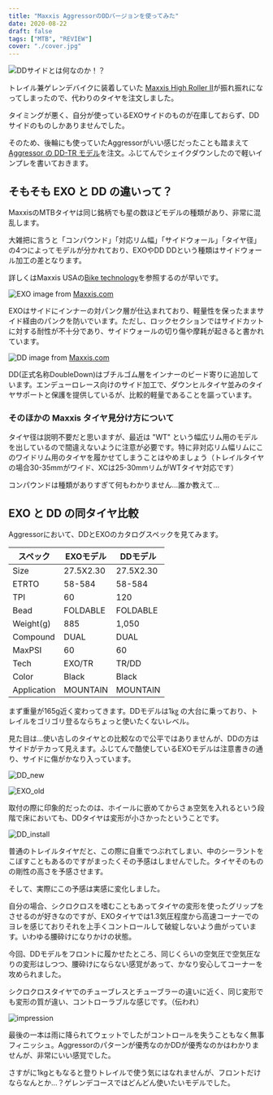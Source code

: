 ```yaml
---
title: "Maxxis AggressorのDDバージョンを使ってみた"
date: 2020-08-22
draft: false
tags: ["MTB", "REVIEW"]
cover: "./cover.jpg"
---
```


![DDサイドとは何なのか！？](./try_dd.jpg)

トレイル兼ゲレンデバイクに装着していた [Maxxis High Roller II](https://www.chainreactioncycles.com/jp/ja/maxxis-high-roller-ii-mtb-%E3%82%BF%E3%82%A4%E3%83%A4-tr-/rp-prod133186)が振れ振れになってしまったので、代わりのタイヤを注文しました。

タイミングが悪く、自分が使っているEXOサイドのものが在庫しておらず、DDサイドのものしかありませんでした。

そのため、後輪にも使っていたAggressorがいい感じだったことも踏まえて[Aggressor の DD-TR モデル](https://www.chainreactioncycles.com/jp/ja/maxxis-aggressor-mtb-%E3%82%BF%E3%82%A4%E3%83%A4-tr-dd-/rp-prod149597)を注文。ふじてんでシェイクダウンしたので軽いインプレを書いておきます。

## そもそも EXO と DD の違いって？

MaxxisのMTBタイヤは同じ銘柄でも星の数ほどモデルの種類があり、非常に混乱します。

大雑把に言うと「コンパウンド」「対応リム幅」「サイドウォール」「タイヤ径」の4つによってモデルが分かれており、EXOやDD
DDという種類はサイドウォール加工の差となります。

詳しくはMaxxis USAの[Bike technology](https://www.maxxis.com/technology/bike-technology)を参照するのが早いです。

![EXO](./exo-protection.jpg)
image from [Maxxis.com](https://www.maxxis.com/)

EXOはサイドにインナーの対パンク層が仕込まれており、軽量性を保ったままサイド経由のパンクを防いでいます。ただし、ロックセクションではサイドカットに対する耐性が不十分であり、サイドウォールの切り傷や摩耗が起きると書かれています。

![DD](./doubledown-protection.jpg)
image from [Maxxis.com](https://www.maxxis.com/)

DD(正式名称DoubleDown)はブチルゴム層をインナーのビード寄りに追加しています。エンデューロレース向けのサイド加工で、ダウンヒルタイヤ並みのタイヤサポートと保護を提供しているが、比較的軽量であることを謳っています。

### そのほかの Maxxis タイヤ見分け方について

タイヤ径は説明不要だと思いますが、最近は "WT" という幅広リム用のモデルを出しているので間違えないように注意が必要です。特に非対応リム幅リムにこのワイドリム用のタイヤを履かせてしまうことはやめましょう（トレイルタイヤの場合30-35mmがワイド、XCは25-30mmリムがWTタイヤ対応です）

コンパウンドは種類がありすぎて何もわかりません…誰か教えて…

## EXO と DD の同タイヤ比較

Aggressorにおいて、DDとEXOのカタログスペックを見てみます。

| スペック        | EXOモデル    | DDモデル     |
| ----------- | --------- | --------- |
| Size        | 27.5X2.30 | 27.5X2.30 |
| ETRTO       | 58-584    | 58-584    |
| TPI         | 60        | 120       |
| Bead        | FOLDABLE  | FOLDABLE  |
| Weight(g)   | 885       | 1,050     |
| Compound    | DUAL      | DUAL      |
| MaxPSI      | 60        | 60        |
| Tech        | EXO/TR    | TR/DD     |
| Color       | Black     | Black     |
| Application | MOUNTAIN  | MOUNTAIN  |

まず重量が165g近く変わってきます。DDモデルは1㎏ の大台に乗っており、トレイルをゴリゴリ登るならちょっと使いたくないレベル。

見た目は…使い古しのタイヤとの比較なので公平ではありませんが、DDの方はサイドがテカって見えます。ふじてんで酷使しているEXOモデルは注意書きの通り、サイドに傷がかなり入っています。

![DD_new](./dd_new.jpg)

![EXO_old](./exo_old.jpg)

取付の際に印象的だったのは、ホイールに嵌めてからさぁ空気を入れるという段階で床においても、DDタイヤは変形が小さかったということです。

![DD_install](./dd_install.jpg)

普通のトレイルタイヤだと、この際に自重でつぶれてしまい、中のシーラントをこぼすこともあるのですがまったくその予感はしませんでした。タイヤそのものの剛性の高さを予感させます。

そして、実際にこの予感は実感に変化しました。

自分の場合、シクロクロスを嗜むこともあってタイヤの変形を使ったグリップをさせるのが好きなのですが、EXOタイヤでは1.3気圧程度から高速コーナーでのヨレを感じておりそれを上手くコントロールして破綻しないよう曲がっています。いわゆる腰砕けになりかけの状態。

今回、DDモデルをフロントに履かせたところ、同じくらいの空気圧で空気圧なりの変形はしつつ、腰砕けにならない感覚があって、かなり安心してコーナーを攻められました。

シクロクロスタイヤでのチューブレスとチューブラーの違いに近く、同じ変形でも変形の質が違い、コントローラブルな感じです。（伝われ）

![impression](./wet_try.jpg)

最後の一本は雨に降られてウェットでしたがコントロールを失うこともなく無事フィニッシュ。Aggressorのパターンが優秀なのかDDが優秀なのかはわかりませんが、非常にいい感覚でした。

さすがに1kgともなると登りトレイルで使う気にはなれませんが、フロントだけならなんとか…？ゲレンデコースではどんどん使いたいモデルでした。

<LinkBox isAmazonLink url="https://www.amazon.co.jp/dp/B01D2ZFFCM/" />
